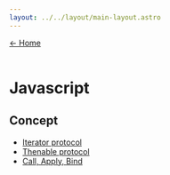 ---
layout: ../../layout/main-layout.astro
---
<a href="/">← Home </a> <br /> <br />

# Javascript

## Concept

- [Iterator protocol](./javascript/iterator-protocol)
- [Thenable protocol](./javascript/thenable-protocol)
- [Call, Apply, Bind](./javascript/call-apply-bind)

